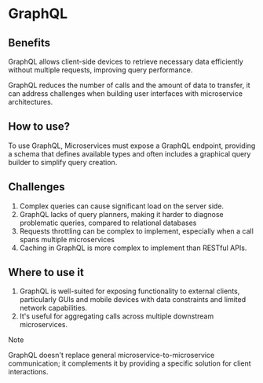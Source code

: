 # GraphQL

## Benefits

GraphQL allows client-side devices to retrieve necessary data efficiently without multiple requests, improving query performance.

GraphQL reduces the number of calls and the amount of data to transfer, it can address challenges when building user interfaces with microservice architectures.


## How to use?

To use GraphQL, Microservices must expose a GraphQL endpoint, providing a schema that defines available types and often includes a graphical query builder to simplify query creation.


## Challenges

1. Complex queries can cause significant load on the server side.
2. GraphQL lacks of query planners, making it harder to diagnose problematic queries, compared to relational databases
3. Requests throttling can be complex to implement, especially when a call spans multiple microservices 
4. Caching in GraphQL is more complex to implement than RESTful APIs.

## Where to use it

1. GraphQL is well-suited for exposing functionality to external clients, particularly GUIs and mobile devices with data constraints and limited network capabilities.
2. It's useful for aggregating calls across multiple downstream microservices.

> [!NOTE]
> GraphQL doesn't replace general microservice-to-microservice communication; it complements it by providing a specific solution for client interactions.